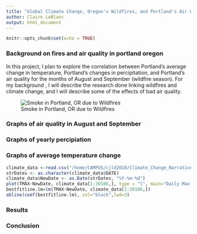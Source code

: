 ```yaml
---
title: "Global Climate Change, Oregon's Wildfires, and Portland's Air Quality"
author: Claire LeBlanc
output: html_document
---
```


```r
knitr::opts_chunk$set(echo = TRUE)
```


### Background on fires and air quality in portland oregon

In this project, I plan to explore the correlation between Portland's average change in temperature, Portland's changes in percipitation, and Portland's air quality for the months of August and September (wildfire season). For my background , I will describe the research done linking wildfires and climate change, and I will describe some of the effects of bad air quality.  

![Smoke in Portland, OR due to Wildfires](Screen Shot 2020-09-12 at 10.17.30 PM.png) 

### Graphs of air quality in August and September

### Graphs of yearly percipiation

### Graphs of average temperature change


```r
climate_data <-read.csv("/home/CAMPUS/cjld2018/Climate_Change_Narratives/Data/FA20/claireleblanc_portland_data.csv")
strDates <- as.character(climate_data$DATE)
climate_data$NewDate <- as.Date(strDates, "%Y-%m-%d")
plot(TMAX~NewDate, climate_data[1:30106,], type = "l", main="Daily Max Temperature in Portland, OR", xlab = "Date", ylab= "Max Temperature (Celcius)", col="aquamarine4")
bestfitline.lm=lm(TMAX~NewDate, climate_data[1:30106,])
abline(coef(bestfitline.lm), col="black",lwd=3)
```

### Results

### Conclusion